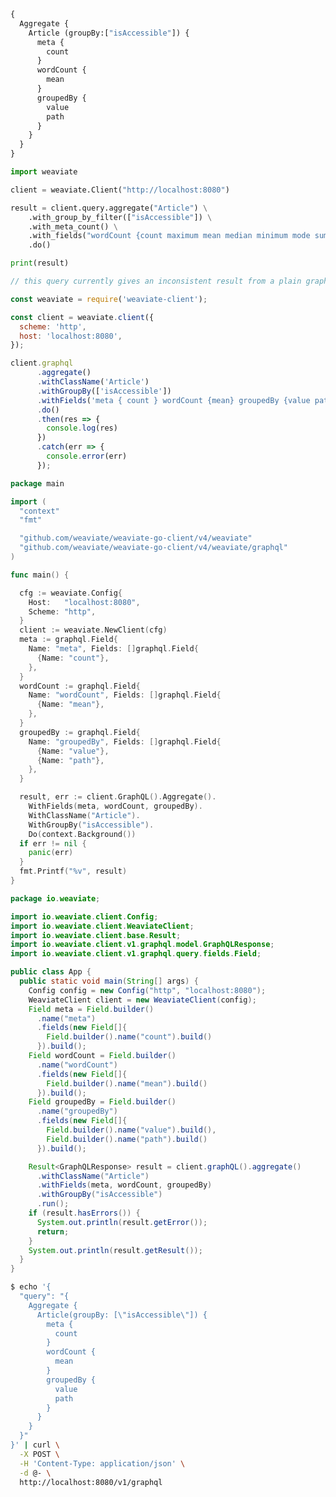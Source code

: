 
<Tabs groupId="languages">
<TabItem value="graphql" label="GraphQL">

```graphql
{
  Aggregate {
    Article (groupBy:["isAccessible"]) {
      meta {
        count
      }
      wordCount {
        mean
      }
      groupedBy {
        value
        path
      }
    }
  }
}
```

</TabItem>
<TabItem value="py" label="Python">

```python
import weaviate

client = weaviate.Client("http://localhost:8080")

result = client.query.aggregate("Article") \
    .with_group_by_filter(["isAccessible"]) \
    .with_meta_count() \
    .with_fields("wordCount {count maximum mean median minimum mode sum type}") \
    .do()

print(result)
```

</TabItem>
<TabItem value="js" label="JavaScript">

```js
// this query currently gives an inconsistent result from a plain graphql query, see https://github.com/weaviate/weaviate-javascript-client/issues/8

const weaviate = require('weaviate-client');

const client = weaviate.client({
  scheme: 'http',
  host: 'localhost:8080',
});

client.graphql
      .aggregate()
      .withClassName('Article')
      .withGroupBy(['isAccessible'])
      .withFields('meta { count } wordCount {mean} groupedBy {value path}')
      .do()
      .then(res => {
        console.log(res)
      })
      .catch(err => {
        console.error(err)
      });
```

</TabItem>
<TabItem value="go" label="Go">

```go
package main

import (
  "context"
  "fmt"

  "github.com/weaviate/weaviate-go-client/v4/weaviate"
  "github.com/weaviate/weaviate-go-client/v4/weaviate/graphql"
)

func main() {

  cfg := weaviate.Config{
    Host:   "localhost:8080",
    Scheme: "http",
  }
  client := weaviate.NewClient(cfg)
  meta := graphql.Field{
    Name: "meta", Fields: []graphql.Field{
      {Name: "count"},
    },
  }
  wordCount := graphql.Field{
    Name: "wordCount", Fields: []graphql.Field{
      {Name: "mean"},
    },
  }
  groupedBy := graphql.Field{
    Name: "groupedBy", Fields: []graphql.Field{
      {Name: "value"},
      {Name: "path"},
    },
  }

  result, err := client.GraphQL().Aggregate().
    WithFields(meta, wordCount, groupedBy).
    WithClassName("Article").
    WithGroupBy("isAccessible").
    Do(context.Background())
  if err != nil {
    panic(err)
  }
  fmt.Printf("%v", result)
}
```

</TabItem>
<TabItem value="java" label="Java">

```java
package io.weaviate;

import io.weaviate.client.Config;
import io.weaviate.client.WeaviateClient;
import io.weaviate.client.base.Result;
import io.weaviate.client.v1.graphql.model.GraphQLResponse;
import io.weaviate.client.v1.graphql.query.fields.Field;

public class App {
  public static void main(String[] args) {
    Config config = new Config("http", "localhost:8080");
    WeaviateClient client = new WeaviateClient(config);
    Field meta = Field.builder()
      .name("meta")
      .fields(new Field[]{
        Field.builder().name("count").build()
      }).build();
    Field wordCount = Field.builder()
      .name("wordCount")
      .fields(new Field[]{
        Field.builder().name("mean").build()
      }).build();
    Field groupedBy = Field.builder()
      .name("groupedBy")
      .fields(new Field[]{
        Field.builder().name("value").build(),
        Field.builder().name("path").build()
      }).build();

    Result<GraphQLResponse> result = client.graphQL().aggregate()
      .withClassName("Article")
      .withFields(meta, wordCount, groupedBy)
      .withGroupBy("isAccessible")
      .run();
    if (result.hasErrors()) {
      System.out.println(result.getError());
      return;
    }
    System.out.println(result.getResult());
  }
}
```

</TabItem>
<TabItem value="curl" label="Curl">

```bash
$ echo '{
  "query": "{
    Aggregate {
      Article(groupBy: [\"isAccessible\"]) {
        meta {
          count
        }
        wordCount {
          mean
        }
        groupedBy {
          value
          path
        }
      }
    }
  }"
}' | curl \
  -X POST \
  -H 'Content-Type: application/json' \
  -d @- \
  http://localhost:8080/v1/graphql
```

</TabItem>
</Tabs>
